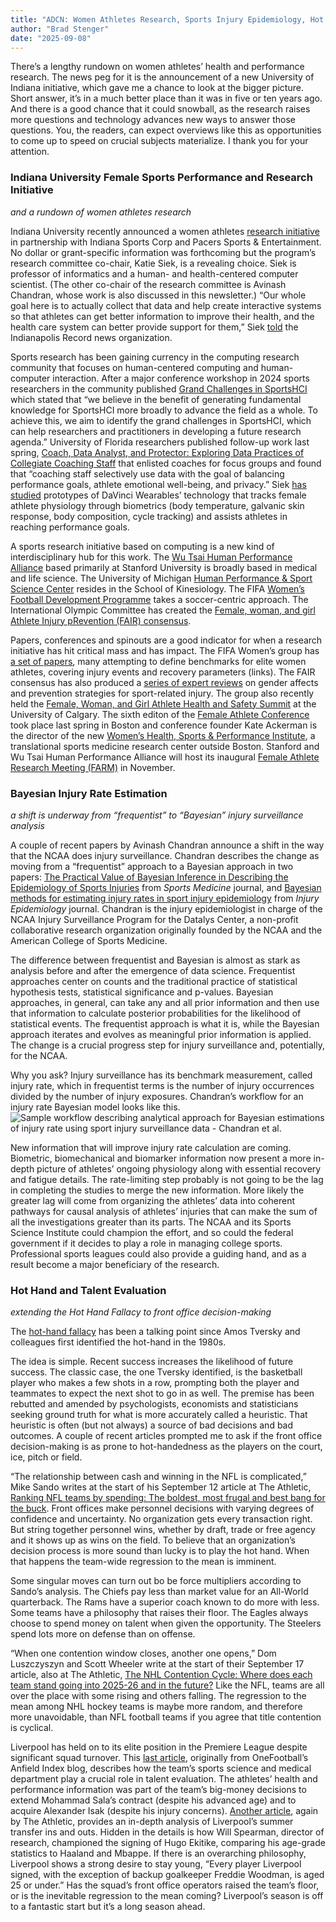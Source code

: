 ```yaml
---
title: "ADCN: Women Athletes Research, Sports Injury Epidemiology, Hot Hands in Big Jobs"
author: "Brad Stenger"
date: "2025-09-08"
---
```


There's a lengthy rundown on women athletes' health and performance research. The news peg for it is the announcement of a new University of Indiana initiative, which gave me a chance to look at the bigger picture. Short answer, it's in a much better place than it was in five or ten years ago. And there is a good chance that it could snowball, as the research raises more questions and technology advances new ways to answer those questions. You, the readers, can expect overviews like this as opportunities to come up to speed on crucial subjects materialize. I thank you for your attention.

### Indiana University Female Sports Performance and Research Initiative
*and a rundown of women athletes research*

Indiana University recently announced a women athletes [research initiative](https://news.iu.edu/live/news/46944-new-female-sports-performance-and-research-initiative-) in partnership with Indiana Sports Corp and Pacers Sports & Entertainment. No dollar or grant-specific information was forthcoming but the program's research committee co-chair, Katie Siek, is a revealing choice. Siek is professor of informatics and a human- and health-centered computer scientist. (The other co-chair of the research committee is Avinash Chandran, whose work is also discussed in this newsletter.) “Our whole goal here is to actually collect that data and help create interactive systems so that athletes can get better information to improve their health, and the health care system can better provide support for them,” Siek [told](https://indianapolisrecorder.com/female-sports-performance-research-initiative/) the Indianapolis Record news organization.

Sports research has been gaining currency in the computing research community that focuses on human-centered computing and human-computer interaction. After a major conference workshop in 2024 sports researchers in the community published [Grand Challenges in SportsHCI](https://dl.acm.org/doi/10.1145/3613904.3642050) which stated that "we believe in the benefit of generating fundamental knowledge for SportsHCI more broadly to advance the field as a whole. To achieve this, we aim to identify the grand challenges in SportsHCI, which can help researchers and practitioners in developing a future research agenda." University of Florida researchers published follow-up work last spring, [Coach, Data Analyst, and Protector: Exploring Data Practices of Collegiate Coaching Staff](https://dl.acm.org/doi/10.1145/3706598.3714026) that enlisted coaches for focus groups and found that "coaching staff selectively use data with the goal of balancing performance goals, athlete emotional well-being, and privacy." Siek [has studied](https://news.iu.edu/luddy/live/news/44656-luddy-school-study-to-help-women-achieve-peak) prototypes of DaVinci Wearables' technology that tracks female athlete physiology through biometrics (body temperature, galvanic skin response, body composition, cycle tracking) and assists athletes in reaching performance goals.

A sports research initiative based on computing is a new kind of interdisciplinary hub for this work. The [Wu Tsai Human Performance Alliance](https://humanperformancealliance.org/) based primarily at Stanford University is broadly based in medical and life science. The University of Michigan [Human Performance & Sport Science Center](https://hpssc.umich.edu/) resides in the School of Kinesiology. The FIFA [Women's Football Development Programme](https://inside.fifa.com/womens-football/development-programmes) takes a soccer-centric approach. The International Olympic Committee has created the [Female, woman, and girl Athlete Injury pRevention (FAIR) consensus](https://www.instagram.com/p/DIMRjR-z73I/).

Papers, conferences and spinouts are a good indicator for when a research initiative has hit critical mass and has impact. The FIFA Women's group has [a set of papers](https://link.springer.com/collections/ffcdffcfcb), many attempting to define benchmarks for elite women athletes, covering injury events and recovery parameters (links).  The FAIR consensus has also produced a [series of expert reviews](https://scholar.google.com/scholar?hl=en&as_sdt=0%2C46&q=%22%28FAIR%29+consensus%22+Crossley&btnG=) on gender affects and prevention strategies for sport-related injury. The group also recently held the [Female, Woman, and Girl Athlete Health and Safety Summit](https://www.ucalgary.ca/sport-injury-prevention-research-centre/female-woman-and-girl-athlete-health-and-safety-summit) at the University of Calgary. The sixth editon of the [Female Athlete Conference](https://www.femaleathleteconference.com/) took place last spring in Boston and conference founder Kate Ackerman is the director of the new [Women's Health, Sports & Performance Institute](https://www.whspmedical.com/institute), a translational sports medicine research center outside Boston. Stanford and Wu Tsai Human Performance Alliance will host its inaugural [Female Athlete Research Meeting (FARM)](https://humanperformancealliance.org/event/female-athlete-research-meeting/) in November.

### Bayesian Injury Rate Estimation
*a shift is underway from "frequentist" to "Bayesian" injury surveillance analysis*

A couple of recent papers by Avinash Chandran announce a shift in the way that the NCAA does injury surveillance. Chandran describes the change as moving from a "frequentist" approach to a Bayesian approach in two papers: [The Practical Value of Bayesian Inference in Describing the Epidemiology of Sports Injuries](https://link.springer.com/article/10.1007/s40279-025-02312-4) from *Sports Medicine* journal, and [Bayesian methods for estimating injury rates in sport injury epidemiology](https://injepijournal.biomedcentral.com/articles/10.1186/s40621-025-00583-z) from *Injury Epidemiology* journal. Chandran is the injury epidemiologist in charge of the NCAA Injury Surveillance Program for the Datalys Center, a non-profit collaborative research organization originally founded by the NCAA and the American College of Sports Medicine.

The difference between frequentist and Bayesian is almost as stark as analysis before and after the emergence of data science. Frequentist approaches center on counts and the traditional practice of statistical hypothesis tests, statistical significance and p-values. Bayesian approaches, in general, can take any and all prior information and then use that information to calculate posterior probabilities for the likelihood of statistical events. The frequentist approach is what it is, while the Bayesian approach iterates and evolves as meaningful prior information is applied. The change is a crucial progress step for injury surveillance and, potentially, for the NCAA.

Why you ask? Injury surveillance has its benchmark measurement, called injury rate, which in frequentist terms is the number of injury occurrences divided by the number of injury exposures. Chandran's workflow for an injury rate Bayesian model looks like this. ![Sample workflow describing analytical approach for Bayesian estimations of injury rate using sport injury surveillance data - *Chandran et al.*](BayesianWorkflow.png)

New information that will improve injury rate calculation are coming. Biometric, biomechanical and biomarker information now present a more in-depth picture of athletes' ongoing physiology along with essential recovery and fatigue details. The rate-limiting step probably is not going to be the lag in completing the studies to merge the new information. More likely the greater lag will come from organizing the athletes' data into coherent pathways for causal analysis of athletes' injuries that can make the sum of all the investigations greater than its parts. The NCAA and its Sports Science Institute could champion the effort, and so could the federal government if it decides to play a role in managing college sports. Professional sports leagues could also provide a guiding hand, and as a result become a major beneficiary of the research.

### Hot Hand and Talent Evaluation
*extending the Hot Hand Fallacy to front office decision-making*

The [hot-hand fallacy](https://thedecisionlab.com/biases/hot-hand-fallacy) has been a talking point since Amos Tversky and colleagues first identified the hot-hand in the 1980s.

The idea is simple. Recent success increases the likelihood of future success. The classic case, the one Tversky identified, is the basketball player who makes a few shots in a row, prompting both the player and teammates to expect the next shot to go in as well. The premise has been rebutted and amended by psychologists, economists and statisticians seeking ground truth for what is more accurately called a heuristic. That heuristic is often (but not always) a source of bad decisions and bad outcomes. A couple of recent articles prompted me to ask if the front office decision-making is as prone to hot-handedness as the players on the court, ice, pitch or field.

"The relationship between cash and winning in the NFL is complicated," Mike Sando writes at the start of his September 12 article at The Athletic, [Ranking NFL teams by spending: The boldest, most frugal and best bang for the buck](https://www.nytimes.com/athletic/6577082/2025/09/12/nfl-salary-cap-cash-spending-ranking/). Front offices make personnel decisions with varying degrees of confidence and uncertainty. No organization gets every transaction right. But string together personnel wins, whether by draft, trade or free agency and it shows up as wins on the field. To believe that an organization's decision process is more sound than lucky is to play the hot hand. When that happens the team-wide regression to the mean is imminent.

Some singular moves can turn out bo be force multipliers according to Sando's analysis. The Chiefs pay less than market value for an All-World quarterback. The Rams have a superior coach known to do more with less. Some teams have a philosophy that raises their floor. The Eagles always choose to spend money on talent when given the opportunity. The Steelers spend lots more on defense than on offense.

"When one contention window closes, another one opens," Dom Luszczyszyn and Scott Wheeler write at the start of their September 17 article, also at The Athletic, [The NHL Contention Cycle: Where does each team stand going into 2025-26 and in the future?](https://www.nytimes.com/athletic/6597949/2025/09/17/nhl-contention-cycle-player-tiers-2025-26/) Like the NFL, teams are all over the place with some rising and others falling. The regression to the mean among NHL hockey teams is maybe more random, and therefore more unavoidable, than NFL football teams if you agree that title contention is cyclical.

Liverpool has held on to its elite position in the Premiere League despite significant squad turnover. This [last article](https://sports.yahoo.com/article/attacking-star-fears-eased-sports-115000532.html), originally from OneFootball's Anfield Index blog, describes how the team's sports science and medical department play a crucial role in talent evaluation. The athletes' health and performance information was part of the team's big-money decisions to extend Mohammad Sala's contract (despite his advanced age) and to acquire Alexander Isak (despite his injury concerns). [Another article](https://www.nytimes.com/athletic/6543303/2025/09/12/liverpool-transfer-window-analysis/), again by The Athletic, provides an in-depth analysis of Liverpool's summer transfer ins and outs. Hidden in the details is how Will Spearman, director of research, championed the signing of Hugo Ekitike, comparing his age-grade statistics to Haaland and Mbappe. If there is an overarching philosophy, Liverpool shows a strong desire to stay young, "Every player Liverpool signed, with the exception of backup goalkeeper Freddie Woodman, is aged 25 or under." Has the squad's front office operators raised the team's floor, or is the inevitable regression to the mean coming? Liverpool's season is off to a fantastic start but it's a long season ahead.